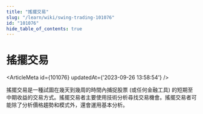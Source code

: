 ```yaml
---
title: "搖擺交易"
slug: "/learn/wiki/swing-trading-101076"
id: "101076"
hide_table_of_contents: true
---
```



# 搖擺交易

<ArticleMeta id={101076} updatedAt={'2023-09-26 13:58:54'} />
<div className='border-solid border-b border-t-0 my-4 border-[var(--ifm-color-gray-300)]' />

搖擺交易是一種試圖在幾天到幾周的時間內捕捉股票 (或任何金融工具) 的短期至中期收益的交易方式。搖擺交易者主要使用技術分析尋找交易機會。搖擺交易者可能除了分析價格趨勢和模式外，還會運用基本分析。
